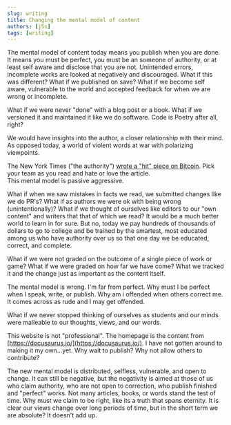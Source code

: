 ```yaml
---
slug: writing
title: Changing the mental model of content
authors: [j5s]
tags: [writing]
---
```


The mental model of content today means you publish when you are done.
It means you must be perfect, you must be an someone of authority,
or at least self aware and disclose that you are not.  Unintended errors,
incomplete works are looked at negatively and discouraged. What if this was
different?  What if we published on save?  What if we become self aware, 
vulnerable to the world and accepted feedback for when we are wrong or incomplete.

What if we were never "done" with a blog post or a book.  What if we versioned
it and maintained it like we do software.  Code is Poetry after all, right?

We would have insights into the author, a closer relationship with their mind.
As opposed today, a world of violent words at war with polarizing viewpoints.

The New York Times ("the authority") [wrote a "hit" piece on Bitcoin](https://www.nytimes.com/2023/04/09/business/bitcoin-mining-electricity-pollution.html). 
Pick your team as you read and hate or love the article.  
This mental model is passive aggressive.

What if when we saw mistakes in facts we read, we submitted changes like we do PR's?
What if as authors we were ok with being wrong (unintentionally)? 
What if we thought of ourselves like editors to our "own content" and
writers that that of which we read?  It
would be a much better world to learn in for sure.  But no, today we pay hundreds of thousands
of dollars to go to college and be trained by the smartest, most educated among us
who have authority over us so that one day we be educated, correct, and complete.

What if we were not graded on the outcome of a single piece of work or game?
What if we were graded on how far we have come? What we tracked it and the change just
as important as the content itself.

The mental model is wrong.  I'm far from perfect. Why must I be perfect when I speak, write, or publish.
Why am i offended when others correct me.  It comes across as rude and I may get offended.

What if we never stopped thinking of ourselves as students and our minds were malleable
to our thoughts, views, and our words.


This website is not "professional".  The homepage is the content from [https://docusaurus.io/](https://docusaurus.io/).
I have not gotten around to making it my own...yet.  Why wait to publish? Why not allow others to 
contribute? 

The new mental model is distributed, selfless, vulnerable, and open to change. 
It can still be negative, but the negativity is aimed at those of us who claim authority,
who are not open to correction, who publish finished and "perfect" works. Not many
articles, books, or words stand the test of time.  Why must we claim to be right, like its a 
truth that spans eternity.  It is clear our views change over long periods of time, 
but in the short term we are absolute? It doesn't add up. 


